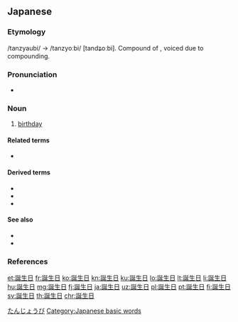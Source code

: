 ==Japanese==
{{ja-kanjitab|たん|しょう|ひ|k2=じょう|k3=び|r=y}}

===Etymology===
/tanzyaubi/ → /tanzyoːbi/ [tandʑoːbi]. Compound of {{compound|誕生|tr1=tanjō|t1=birth|日|tr2=hi|t2=day|lang=ja}}, voiced due to compounding.

===Pronunciation===
* {{ja-pron|たんじょうび|acc=3|acc_ref=NHK}}

===Noun===
{{ja-noun|たんじょうび|hhira=たんじゃうび}}

# [[birthday]] {{gloss|anniversary of the day that one was born}}

====Related terms====
* {{ja-r|誕生|たんじょう}}

====Derived terms====
* {{ja-r|誕生日プレゼント|たんじょうび プレゼント}}
* {{ja-r|誕生日おめでとう|たんじょうび おめでとう}}
* {{ja-r|お誕生日おめでとうございます|お たんじょうび おめでとう ございます}}

====See also====
* {{ja-r|聖名祝日|せいめい しゅくじつ}}
* {{pedia|lang=ja}}

[[Category:ja:Calendar terms|たんじょうび]]
[[Category:Japanese basic words]]

===References===
<references/>

[[et:誕生日]]
[[fr:誕生日]]
[[ko:誕生日]]
[[kn:誕生日]]
[[ku:誕生日]]
[[lo:誕生日]]
[[lt:誕生日]]
[[li:誕生日]]
[[hu:誕生日]]
[[mg:誕生日]]
[[fj:誕生日]]
[[ja:誕生日]]
[[uz:誕生日]]
[[pl:誕生日]]
[[pt:誕生日]]
[[fi:誕生日]]
[[sv:誕生日]]
[[th:誕生日]]
[[chr:誕生日]]